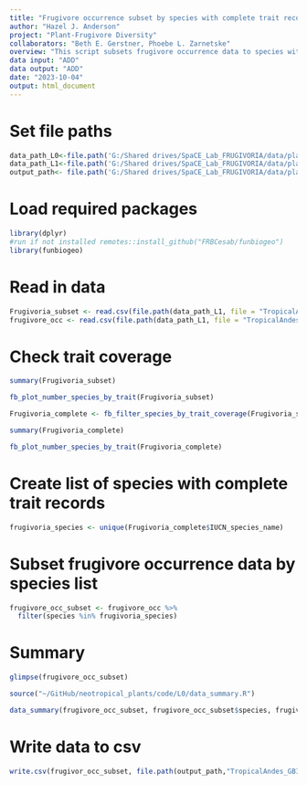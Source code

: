 ```yaml
---
title: "Frugivore occurrence subset by species with complete trait records"
author: "Hazel J. Anderson"
project: "Plant-Frugivore Diversity"
collaborators: "Beth E. Gerstner, Phoebe L. Zarnetske"
overview: "This script subsets frugivore occurrence data to species with complete trait coverage."
data input: "ADD"
data output: "ADD"
date: "2023-10-04"
output: html_document
---
```


# Set file paths
```r
data_path_L0<-file.path('G:/Shared drives/SpaCE_Lab_FRUGIVORIA/data/plants/L0')
data_path_L1<-file.path('G:/Shared drives/SpaCE_Lab_FRUGIVORIA/data/plants/L1')
output_path<- file.path('G:/Shared drives/SpaCE_Lab_FRUGIVORIA/data/plants/L1')
```

# Load required packages
```r
library(dplyr)
#run if not installed remotes::install_github("FRBCesab/funbiogeo")
library(funbiogeo)
```

# Read in data
```r
Frugivoria_subset <- read.csv(file.path(data_path_L1, file = "TropicalAndes_Frugivoria_traits_subset.csv"))
frugivore_occ <- read.csv(file.path(data_path_L1, file = "TropicalAndes_GBIF_frugivore_occ_cleaned.csv"))
```

# Check trait coverage
```r
summary(Frugivoria_subset)
```
```r
fb_plot_number_species_by_trait(Frugivoria_subset)
```
```r
Frugivoria_complete <- fb_filter_species_by_trait_coverage(Frugivoria_subset, threshold_traits_proportion =  1)
```

```r
summary(Frugivoria_complete)
```

```r
fb_plot_number_species_by_trait(Frugivoria_complete)
```

# Create list of species with complete trait records
```r
frugivoria_species <- unique(Frugivoria_complete$IUCN_species_name)
```

# Subset frugivore occurrence data by species list
```r
frugivore_occ_subset <- frugivore_occ %>%
  filter(species %in% frugivoria_species)
```

# Summary
```r
glimpse(frugivore_occ_subset)
```

```r
source("~/GitHub/neotropical_plants/code/L0/data_summary.R")
```

```r
data_summary(frugivore_occ_subset, frugivore_occ_subset$species, frugivore_occ_subset$genus, frugivore_occ_subset$family)
```

# Write data to csv
```r
write.csv(frugivor_occ_subset, file.path(output_path,"TropicalAndes_GBIF_frugivore_occ_cleaned_subset.csv"))
```

